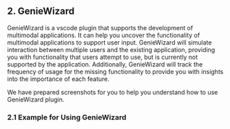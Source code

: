 ## 2. GenieWizard
GenieWizard is a vscode plugin that supports the development of multimodal applications. 
It can help you uncover the functionality of multimodal applications to support user input. 
GenieWizard will simulate interaction between multiple users and the existing application, 
providing you with functionality that users attempt to use, 
but is currently not supported by the application. Additionally, 
GenieWizard will track the frequency of usage for the missing functionality to provide you with insights into the importance of each feature.


We have prepared screenshots for you to help you understand how to use GenieWizard plugin.

### 2.1 Example for Using GenieWizard